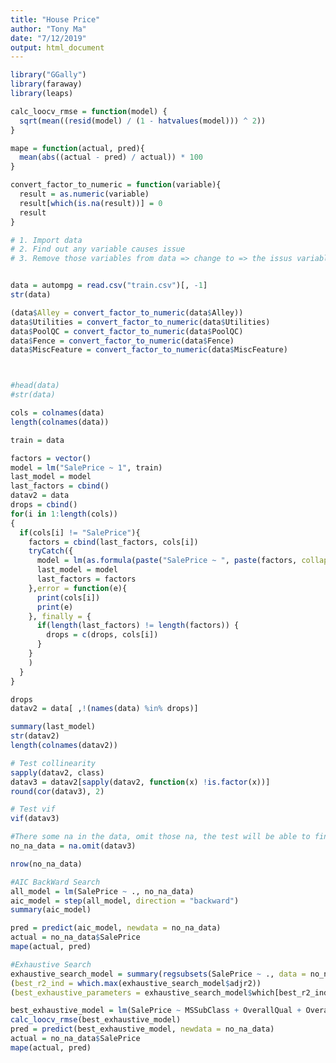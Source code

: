 ```yaml
---
title: "House Price"
author: "Tony Ma"
date: "7/12/2019"
output: html_document
---
```



  
```r
library("GGally")
library(faraway)
library(leaps)
```
```r
calc_loocv_rmse = function(model) {
  sqrt(mean((resid(model) / (1 - hatvalues(model))) ^ 2))
}

mape = function(actual, pred){
  mean(abs((actual - pred) / actual)) * 100
}

convert_factor_to_numeric = function(variable){
  result = as.numeric(variable)
  result[which(is.na(result))] = 0
  result
}
```




```r
# 1. Import data
# 2. Find out any variable causes issue
# 3. Remove those variables from data => change to => the issus variable is factor, simply convert to numeric and convert na to 0


data = autompg = read.csv("train.csv")[, -1]
str(data)

(data$Alley = convert_factor_to_numeric(data$Alley))
data$Utilities = convert_factor_to_numeric(data$Utilities)
data$PoolQC = convert_factor_to_numeric(data$PoolQC)
data$Fence = convert_factor_to_numeric(data$Fence)
data$MiscFeature = convert_factor_to_numeric(data$MiscFeature)



#head(data)
#str(data)

cols = colnames(data)
length(colnames(data))

train = data

factors = vector()
model = lm("SalePrice ~ 1", train)
last_model = model
last_factors = cbind()
datav2 = data
drops = cbind()
for(i in 1:length(cols))
{
  if(cols[i] != "SalePrice"){
    factors = cbind(last_factors, cols[i])
    tryCatch({
      model = lm(as.formula(paste("SalePrice ~ ", paste(factors, collapse="+"))), train)
      last_model = model
      last_factors = factors
    },error = function(e){
      print(cols[i])
      print(e)
    }, finally = {
      if(length(last_factors) != length(factors)) {
        drops = c(drops, cols[i])
      }
    }
    )
  }
}

drops
datav2 = data[ ,!(names(data) %in% drops)]

summary(last_model)
str(datav2)
length(colnames(datav2))

```




```r
# Test collinearity
sapply(datav2, class)
datav3 = datav2[sapply(datav2, function(x) !is.factor(x))]
round(cor(datav3), 2)

```


```r
# Test vif
vif(datav3)
```

```r
#There some na in the data, omit those na, the test will be able to find fit model
no_na_data = na.omit(datav3)

nrow(no_na_data)
```

```r
#AIC BackWard Search
all_model = lm(SalePrice ~ ., no_na_data)
aic_model = step(all_model, direction = "backward")
summary(aic_model)

pred = predict(aic_model, newdata = no_na_data)
actual = no_na_data$SalePrice
mape(actual, pred)

```

```r
#Exhaustive Search
exhaustive_search_model = summary(regsubsets(SalePrice ~ ., data = no_na_data))
(best_r2_ind = which.max(exhaustive_search_model$adjr2))
(best_exhaustive_parameters = exhaustive_search_model$which[best_r2_ind, ])

best_exhaustive_model = lm(SalePrice ~ MSSubClass + OverallQual + OverallCond + YearBuilt + YearRemodAdd  + MasVnrArea + BsmtFinSF1 + GrLivArea + GarageCars + PoolArea + PoolQC, no_na_data)
calc_loocv_rmse(best_exhaustive_model)
pred = predict(best_exhaustive_model, newdata = no_na_data)
actual = no_na_data$SalePrice
mape(actual, pred)

```


